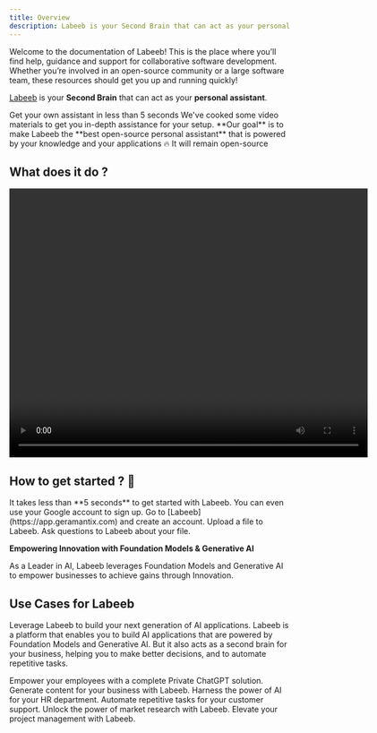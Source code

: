 ```yaml
---
title: Overview
description: Labeeb is your Second Brain that can act as your personal assistant.
---
```


Welcome to the documentation of Labeeb! This is the place where you’ll find help, guidance and support for collaborative software development. Whether you’re involved in an open-source community or a large software team, these resources should get you up and running quickly!


[Labeeb](https://app.geramantix.com) is your **Second Brain** that can act as your **personal assistant**.


<CardGroup cols={2}>
  <Card
    title="Understand Labeeb"
    icon="forward"
    href="/home/quickstart"
  >
    Get your own assistant in less than 5 seconds
  </Card>
  <Card
    title="Video Installation"
    icon="youtube"
    href=""
  >
    We've cooked some video materials to get you in-depth assistance for your setup.
  </Card>
</CardGroup>

<Tip>
**Our goal** is to make Labeeb the **best open-source personal assistant** that is powered by your knowledge and your applications 🔥
It will remain open-source
</Tip>

## What does it do ? 


<div style={{ textAlign: 'center' }}>
  <video width="640" height="480" controls>
    
    Your browser does not support the video tag.
  </video>
</div>

## How to get started ? 👀

<Tip>
It takes less than **5 seconds** to get started with Labeeb. You can even use your Google account to sign up.
</Tip>

<Steps>
  <Step title="Create an account">
    Go to [Labeeb](https://app.geramantix.com) and create an account.
  </Step>
  <Step title="Upload a file">
    Upload a file to Labeeb.
  </Step>
  <Step title="Ask Questions to Labeeb">
    Ask questions to Labeeb about your file.
  </Step>
</Steps>


**Empowering Innovation with Foundation Models & Generative AI**

As a Leader in AI, Labeeb leverages Foundation Models and Generative AI to empower businesses to achieve gains through Innovation.


<CardGroup cols={4}>
    <Card title="30k+ users" icon="user"/>
    <Card title="4k+ companies" icon="building"/>
    <Card title="26k+ developers" icon="code"/>
    <Card title="Top 100 open-source" icon="osi"/>
</CardGroup>


## Use Cases for Labeeb

Leverage Labeeb to build your next generation of AI applications. Labeeb is a platform that enables you to build AI applications that are powered by Foundation Models and Generative AI.
But it also acts as a second brain for your business, helping you to make better decisions, and to automate repetitive tasks.

<CardGroup cols={2}>
    <Card title="Entreprise ChatGPT" href="/home/use-cases/entreprise-gpt">
        Empower your employees with a complete Private ChatGPT solution.
    </Card>
    <Card title="Content Generation" href="/home/use-cases/content-generation">
        Generate content for your business with Labeeb.
    </Card>
    <Card title="Human Resources" href="/home/use-cases/hr">
        Harness the power of AI for your HR department.
    </Card>
    <Card title="Customer Support" href="/home/use-cases/customer-support">
        Automate repetitive tasks for your customer support.
    </Card>
    <Card title="Market Research" href="/home/use-cases/market-analysis">
        Unlock the power of market research with Labeeb.
    </Card>
    <Card title="Project Management" href="/home/use-cases/project-management">
        Elevate your project management with Labeeb.
    </Card>
</CardGroup>

<Snippet file="commercial.mdx" />